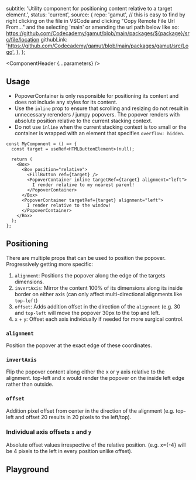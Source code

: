


  subtitle: 'Utility component for positioning content relative to a target element.',
  status: 'current',
  source: {
    repo: 'gamut',
    // this is easy to find by right clicking on the file in VSCode and clicking "Copy Remote File Url From..." and the selecting 'main' or amending the url path below like so: https://github.com/Codecademy/gamut/blob/main/packages/${package}/src/file/location
    githubLink:
      'https://github.com/Codecademy/gamut/blob/main/packages/gamut/src/Logo',
  },
};

<Meta of={PopoverContainerStories} />

<ComponentHeader {...parameters} />

## Usage

- PopoverContainer is only responsible for positioning its content and does not include any styles for its content.
- Use the `inline` prop to ensure that scrolling and resizing do not result in unnecessary rerenders / jumpy popovers. The popover renders with absolute position relative to the current stacking context.
- Do not use `inline` when the current stacking context is too small or the container is wrapped with an element that specifies `overflow: hidden`.

```tsx
const MyComponent = () => {
  const target = useRef<HTMLButtonElement>(null);

  return (
    <Box>
      <Box position="relative">
        <FillButton ref={target} />
        <PopoverContainer inline targetRef={target} alignment="left">
          I render relative to my nearest parent!
        </PopoverContainer>
      </Box>
      <PopoverContainer targetRef={target} alignment="left">
        I render relative to the window!
      </PopoverContainer>
    </Box>
  );
};
```

## Positioning

There are multiple props that can be used to position the popover. Progressively getting more specific:

1. `alignment`: Positions the popover along the edge of the targets dimensions.
2. `invertAxis`: Mirror the content 100% of its dimensions along its inside border on either axis (can only affect multi-directional alignments like `top-left`)
3. `offset`: Adds addition offset in the direction of the `alignment` (e.g. 30 and `top-left` will move the popover 30px to the top and left.
4. `x` + `y`: Offset each axis individually if needed for more surgical control.

### `alignment`

Position the popover at the exact edge of these coordinates.

<Canvas of={PopoverContainerStories.Alignment} />

### `invertAxis`

Flip the popover content along either the x or y axis relative to the alignment. top-left and x would render the popover on the inside left edge rather than outside.

<Canvas of={PopoverContainerStories.InvertAxis} />

### `offset`

Addition pixel offset from center in the direction of the alignment (e.g. top-left and offset 20 results in 20 pixels to the left/top).

<Canvas of={PopoverContainerStories.Offset} />

### Individual axis offsets `x` and `y`

Absolute offset values irrespective of the relative position. (e.g. x={-4} will be 4 pixels to the left in every position unlike offset).

<Canvas of={PopoverContainerStories.XandY} />

## Playground

<Canvas sourceState="shown" of={PopoverContainerStories.Default} />

<Controls />
